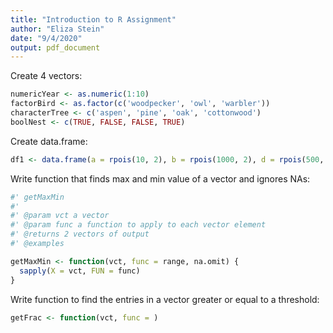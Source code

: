 ```yaml
---
title: "Introduction to R Assignment"
author: "Eliza Stein"
date: "9/4/2020"
output: pdf_document
---
```


Create 4 vectors:

```r

numericYear <- as.numeric(1:10)
factorBird <- as.factor(c('woodpecker', 'owl', 'warbler'))
characterTree <- c('aspen', 'pine', 'oak', 'cottonwood')
boolNest <- c(TRUE, FALSE, FALSE, TRUE)

```

Create data.frame:
```r

df1 <- data.frame(a = rpois(10, 2), b = rpois(1000, 2), d = rpois(500, 2), e = rpois(2,2))

```

Write function that finds max and min value of a vector and ignores NAs:
```r

#' getMaxMin
#' 
#' @param vct a vector
#' @param func a function to apply to each vector element
#' @returns 2 vectors of output
#' @examples

getMaxMin <- function(vct, func = range, na.omit) {
  sapply(X = vct, FUN = func)
}

```

Write function to find the entries in a vector greater or equal to a threshold:
```r

getFrac <- function(vct, func = )

```

